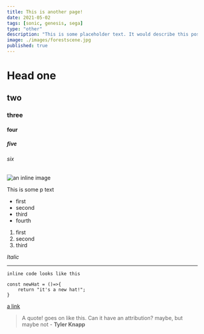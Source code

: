 ```yaml
---
title: This is another page!
date: 2021-05-02
tags: [sonic, genesis, sega]
type: "other"
description: "This is some placeholder text. It would describe this post and what it is about. Maybe something funny."
image: ./images/forestscene.jpg
published: true
---
```


# Head one

## two

### three

#### four

##### five

###### six

![an inline image](./images/forestscene.jpg)

This is some p text

- first
- second
- third
- fourth

1. first
2. second
3. third

_Italic_

---

`inline code looks like this `

```
const newHat = ()=>{
    return "it's a new hat!";
}
```

[a link](/posts/anotherpost/)

> A quote! goes on like this. Can it have an attribution? maybe, but maybe not - **Tyler Knapp**

